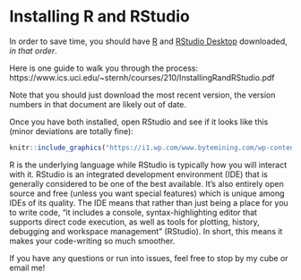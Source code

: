 # Installing R and RStudio {#setup}

In order to save time, you should have [R](https://cran.r-project.org/mirrors.html) and [RStudio Desktop](https://www.rstudio.com/products/rstudio/download/) downloaded, *in that order*. 

Here is one guide to walk you through the process: https://www.ics.uci.edu/~sternh/courses/210/InstallingRandRStudio.pdf

Note that you should just download the most recent version, the version numbers in that document are likely out of date. 

Once you have both installed, open RStudio and see if it looks like this (minor deviations are totally fine):

```r
knitr::include_graphics("https://i1.wp.com/www.bytemining.com/wp-content/uploads/2011/03/rstudio.png")
```


R is the underlying language while RStudio is typically how you will interact with it. RStudio is an integrated development environment (IDE) that is generally considered to be one of the best available. It's also entirely open source and free (unless you want special features) which is unique among IDEs of its quality. The IDE means that rather than just being a place for you to write code, "it includes a console, syntax-highlighting editor that supports direct code execution, as well as tools for plotting, history, debugging and workspace management" (RStudio). In short, this means it makes your code-writing so much smoother.  

If you have any questions or run into issues, feel free to stop by my cube or email me! 